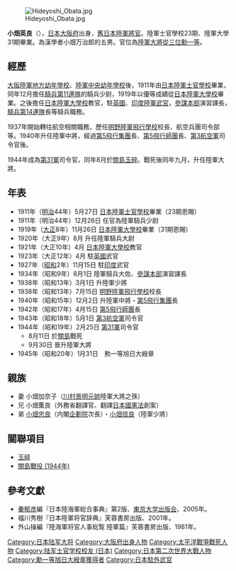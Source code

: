 [[File:Hideyoshi_Obata.jpg|thumb]]

'''小畑英良'''（{{bd|1890年|4月2日|1944年|8月11日|}}{{KIA}}），[[日本|日本]][[大阪府|大阪府]]出身，[[大日本帝國陸軍|舊日本陸軍]][[將官|將官]]。陸軍士官學校23期、陸軍大學31期畢業。為漢學者小畑万治郎的五男。官位為[[日本陆军大将列表|陸軍大將]][[從三位|從三位]][[勳等|勳一等]]。

== 經歷 ==
[[大阪市|大阪]][[陸軍地方幼年學校|陸軍地方幼年學校]]、[[陸軍中央幼年學校|陸軍中央幼年學校]]後，1911年由[[日本陸軍士官學校|日本陸軍士官學校]]畢業，同年12月擔任[[騎兵第11連隊|騎兵第11連隊]]的騎兵少尉，1919年以優等成績從[[日本陸軍大學校|日本陸軍大學校]]畢業。之後擔任[[日本陸軍大學校|日本陸軍大學校]]教官，駐[[英國|英國]]、[[印度|印度]][[陸軍武官|陸軍武官]]，[[參謀本部|參謀本部]]演習課長，[[騎兵第14連隊|騎兵第14連隊]]長等騎兵職務。

1937年開始轉往航空相關職務，歷任[[明野陸軍飛行學校|明野陸軍飛行學校]]校長、航空兵團司令部等。1940年升任陸軍中將，經過[[第5飛行集團|第5飛行集團]]長、[[第5飛行師團|第5飛行師團]]長、[[第3航空軍|第3航空軍]]司令官後。

1944年成為[[第31軍_(日本陸軍)|第31軍]]司令官，同年8月於[[關島|關島]][[玉碎|玉碎]]。戰死後同年九月，升任陸軍大將。

== 年表 ==

* 1911年（[[明治|明治]]44年）5月27日 [[日本陸軍士官學校|日本陸軍士官學校]]畢業（23期恩賜）
* 1911年（明治44年）12月26日 任官為陸軍騎兵少尉
* 1919年（[[大正|大正]]8年）11月26日 [[日本陸軍大學校|日本陸軍大學校]]畢業（31期恩賜）
* 1920年（大正9年）8月 升任陸軍騎兵大尉
* 1921年（大正10年）4月 [[日本陸軍大學校|日本陸軍大學校]]教官
* 1923年（大正12年）4月 駐[[英國|英國]]武官
* 1927年（[[昭和|昭和]]2年）11月15日 駐[[印度|印度]]武官
* 1934年（昭和9年）8月1日 陸軍騎兵大佐、[[參謀本部|參謀本部]]演習課長
* 1938年（昭和13年）3月1日 升陸軍少將
* 1938年（昭和13年）7月15日 [[明野陸軍飛行學校|明野陸軍飛行學校]]校長
* 1940年（昭和15年）12月2日 升陸軍中將・[[第5飛行集團|第5飛行集團]]長
* 1942年（昭和17年）4月15日 [[第5飛行師團|第5飛行師團]]長
* 1943年（昭和18年）5月1日 [[第3航空軍|第3航空軍]]司令官
* 1944年（昭和19年）2月25日 [[第31軍_(日本陸軍)|第31軍]]司令官
** 8月11日 於[[關島|關島]]戰死
** 9月30日 晉升陸軍大將
* 1945年（昭和20年）1月31日　勲一等旭日大綬章

== 親族 ==
* 妻 小畑加奈子（[[川村景明|川村景明]][[元帥|元帥]]陸軍大將之孫）
* 兄 小畑薫良（外務省翻譯官、翻譯[[日本國憲法|日本國憲法]]創案）
* 弟 [[小畑忠良|小畑忠良]]（内閣[[企劃院|企劃院]]次長）・[[小畑信良|小畑信良]]（陸軍少將）

==關聯項目==
* [[玉碎|玉碎]]
* [[關島戰役_(1944年)|關島戰役 (1944年)]]

==參考文獻==
* [[秦郁彦|秦郁彦]]編『日本陸海軍総合事典』第2版、[[東京大学出版会|東京大学出版会]]、2005年。
* 福川秀樹『日本陸軍将官辞典』芙蓉書房出版、2001年。
* 外山操編『陸海軍将官人事総覧 陸軍篇』芙蓉書房出版、1981年。

{{日本陸軍大將}}
{{DEFAULTSORT:obata hideyoshi}}
[[Category:日本陆军大将|Category:日本陆军大将]]
[[Category:大阪府出身人物|Category:大阪府出身人物]]
[[Category:太平洋戰爭戰死人物|Category:太平洋戰爭戰死人物]]
[[Category:陆军士官学校校友_(日本)|Category:陆军士官学校校友 (日本)]]
[[Category:日本第二次世界大戰人物|Category:日本第二次世界大戰人物]]
[[Category:勳一等旭日大綬章獲得者|Category:勳一等旭日大綬章獲得者]]
[[Category:日本駐外武官|Category:日本駐外武官]]